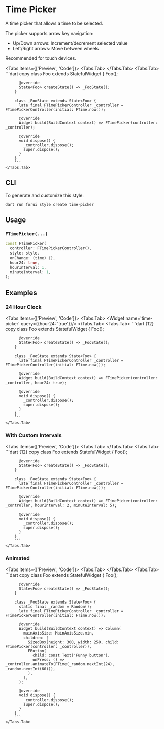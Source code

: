 
# Time Picker

A time picker that allows a time to be selected.

The picker supports arrow key navigation:

- Up/Down arrows: Increment/decrement selected value
- Left/Right arrows: Move between wheels

Recommended for touch devices.

<LinkBadgeGroup>
    <LinkBadge label="API Reference" href="https://pub.dev/documentation/forui/latest/forui.widgets.time_picker/"/>
</LinkBadgeGroup>

<Tabs items={['Preview', 'Code']}>
    <Tabs.Tab>
        <Widget name='time-picker' query={{}}/>
    </Tabs.Tab>
    <Tabs.Tab>
        ```dart copy
        class Foo extends StatefulWidget {
          Foo();

          @override
          State<Foo> createState() => _FooState();
        }

        class _FooState extends State<Foo> {
          late final FTimePickerController _controller = FTimePickerController(initial: FTime.now());

          @override
          Widget build(BuildContext context) => FTimePicker(controller: _controller);

          @override
          void dispose() {
            _controller.dispose();
            super.dispose();
          }
        }
        ```
    </Tabs.Tab>
</Tabs>

## CLI

To generate and customize this style:

```shell copy
dart run forui style create time-picker 
```

## Usage

### `FTimePicker(...)`

```dart copy
const FTimePicker(
  controller: FTimePickerController(),
  style: style,
  onChange: (time) {},
  hour24: true,
  hourInterval: 1,
  minuteInterval: 1,
);
```

## Examples

### 24 Hour Clock

<Tabs items={['Preview', 'Code']}>
    <Tabs.Tab>
        <Widget name='time-picker' query={{hour24: 'true'}}/>
    </Tabs.Tab>
    <Tabs.Tab>
        ```dart {12} copy
        class Foo extends StatefulWidget {
          Foo();

          @override
          State<Foo> createState() => _FooState();
        }

        class _FooState extends State<Foo> {
          late final FTimePickerController _controller = FTimePickerController(initial: FTime.now());

          @override
          Widget build(BuildContext context) => FTimePicker(controller: _controller, hour24: true);

          @override
          void dispose() {
            _controller.dispose();
            super.dispose();
          }
        }
        ```
    </Tabs.Tab>

</Tabs>

### With Custom Intervals

<Tabs items={['Preview', 'Code']}>
    <Tabs.Tab>
        <Widget name='time-picker' variant='interval'/>
    </Tabs.Tab>
    <Tabs.Tab>
        ```dart {12} copy
        class Foo extends StatefulWidget {
          Foo();

          @override
          State<Foo> createState() => _FooState();
        }

        class _FooState extends State<Foo> {
          late final FTimePickerController _controller = FTimePickerController(initial: FTime.now());

          @override
          Widget build(BuildContext context) => FTimePicker(controller: _controller, hourInterval: 2, minuteInterval: 5);

          @override
          void dispose() {
            _controller.dispose();
            super.dispose();
          }
        }
        ```
    </Tabs.Tab>

</Tabs>

### Animated

<Tabs items={['Preview', 'Code']}>
    <Tabs.Tab>
        <Widget name='time-picker' variant='animated' height={500}/>
    </Tabs.Tab>
    <Tabs.Tab>
        ```dart copy
        class Foo extends StatefulWidget {
          Foo();

          @override
          State<Foo> createState() => _FooState();
        }

        class _FooState extends State<Foo> {
          static final _random = Random();
          late final FTimePickerController _controller = FTimePickerController(initial: FTime.now());

          @override
          Widget build(BuildContext context) => Column(
            mainAxisSize: MainAxisSize.min,
            children: [
              SizedBox(height: 300, width: 250, child: FTimePicker(controller: _controller)),
              FButton(
                child: const Text('Funny button'),
                onPress: () => _controller.animateTo(FTime(_random.nextInt(24), _random.nextInt(60))),
              ),
            ],
          );

          @override
          void dispose() {
            _controller.dispose();
            super.dispose();
          }
        }
        ```
    </Tabs.Tab>

</Tabs>
